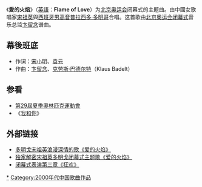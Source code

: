 《'''愛的火焰'''》（[[英語|英語]]：'''Flame of Love'''）为[[2008年夏季奥林匹克运动会|北京奥运会]]闭幕式的主题曲。由中國女歌唱家[[宋祖英|宋祖英]]與[[西班牙|西班牙]][[男高音|男高音]][[普拉西多·多明哥|普拉西多·多明哥]]合唱。这首歌由[[2008年夏季奧林匹克運動會閉幕式|北京奥运会闭幕式]]音乐总监[[卞留念|卞留念]]谱曲。

==幕後班底==
*作词：[[宋小明|宋小明]]、[[袁元|袁元]] 
*作曲：[[卞留念|卞留念]]、[[克劳斯·巴德尔特|克劳斯·巴德尔特]]（Klaus Badelt）

==参看==
*[[第29屆夏季奧林匹克運動會|第29屆夏季奧林匹克運動會]]
*《[[我和你|我和你]]》

==外部链接==
*[http://news.cctv.com/china/20080824/106858.shtml 多明戈宋祖英浪漫深情的歌《爱的火焰》] {{Wayback|url=http://news.cctv.com/china/20080824/106858.shtml |date=20080828075030 }}
*[http://www.godpp.gov.cn/misc/2008-08/25/content_14209024.htm 独家解密宋祖英多明戈闭幕式主题歌《爱的火焰》] {{Wayback|url=http://www.godpp.gov.cn/misc/2008-08/25/content_14209024.htm |date=20210320210350 }}
*[https://web.archive.org/web/20080906222553/http://www.beijing2008.cn/ceremonies/headlines/n214583799.shtml 闭幕式表演第三章《狂欢》]

[[Category:2008年夏季奧林匹克运动会歌曲|*]]
[[Category:2000年代中国歌曲作品|Category:2000年代中国歌曲作品]]